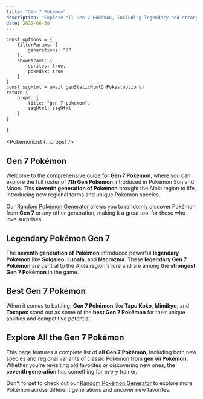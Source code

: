 ```yaml
---
title: "Gen 7 Pokémon"
description: "Explore all Gen 7 Pokémon, including legendary and strongest Pokémon from the seventh generation. Find your favorites and use our Random Pokémon Generator to discover Pokémon from different generations!"
date: 2022-06-30
---
```



    const options = {
        filterParams: {
            generations: "7"
        },
        showParams: {
            sprites: true,
            pokedex: true
        }
    }
    const ssgHtml = await genStaticHtmlOfPokes(options)
    return {
        props: {
            title: "gen 7 pokemon",
            ssgHtml: ssgHtml
        }
    }
}

<PokemonList {...props} />

## Gen 7 Pokémon

Welcome to the comprehensive guide for **Gen 7 Pokémon**, where you can explore the full roster of **7th Gen Pokémon** introduced in Pokémon Sun and Moon. This **seventh generation of Pokémon** brought the Alola region to life, introducing new regional forms and unique Pokémon species.

Our [Random Pokémon Generator](/) allows you to randomly discover Pokémon from **Gen 7** or any other generation, making it a great tool for those who love surprises.

## Legendary Pokémon Gen 7

The **seventh generation of Pokémon** introduced powerful **legendary Pokémon** like **Solgaleo**, **Lunala**, and **Necrozma**. These **legendary Gen 7 Pokémon** are central to the Alola region's lore and are among the **strongest Gen 7 Pokémon** in the game.

## Best Gen 7 Pokémon

When it comes to battling, **Gen 7 Pokémon** like **Tapu Koko**, **Mimikyu**, and **Toxapex** stand out as some of the **best Gen 7 Pokémon** for their unique abilities and competitive potential.

## Explore All the Gen 7 Pokémon

This page features a complete list of **all Gen 7 Pokémon**, including both new species and regional variants of classic Pokémon from **gen vii Pokémon**. Whether you're revisiting old favorites or discovering new ones, the **seventh generation** has something for every trainer.

Don't forget to check out our [Random Pokémon Generator](/) to explore more Pokémon across different generations and uncover new favorites.



